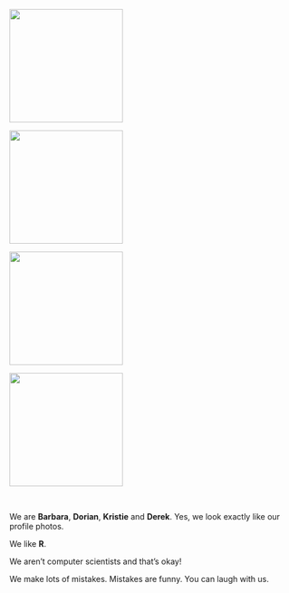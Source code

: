 <div class="row3">

<div class="column4" style="border: 0;">
<img src="images/barbara_sq.png" width="200">
</div>

<div class="column4" style="border: 0;">
<img src="images/dorian.jpg" width="200">
</div>

<div class="column4" style="border: 0;">
<img src="images/kristie_sq.png" width="200">
</div>

<div class="column4" style="border: 0;">
<img src="images/yoda_sq.png" width="200">
</div>

</div>

<br>

We are __Barbara__, __Dorian__,  __Kristie__ and __Derek__. Yes, we look exactly like our profile photos.   

We like __R__.

We aren't computer scientists and that's okay! 

We make lots of mistakes. Mistakes are funny. You can laugh with us. 
